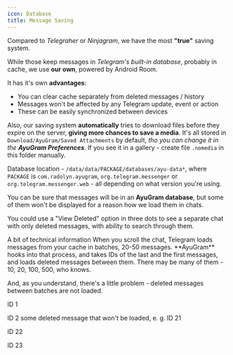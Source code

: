 ```yaml
---
icon: Database
title: Message Saving
---
```


Compared to *Telegraher* or *Ninjagram*, we have the most **"true"** saving system.

While those keep messages in *Telegram's built-in database*, probably in cache, we use **our own**, powered by Android Room.

It has it's own **advantages**:
- You can clear cache separately from deleted messages / history
- Messages won't be affected by any Telegram update, event or action
- These can be easily synchronized between devices

Also, our saving system **automatically** tries to download files before they expire on the server, **giving more chances to save a media**. It's all stored in `Download/AyuGram/Saved Attachments` by default, *tho you can change it in the **AyuGram Preferences***. If you see it in a gallery - create file `.nomedia` in this folder manually.

Database location - `/data/data/PACKAGE/databases/ayu-data*`, where `PACKAGE` is `com.radolyn.ayugram`, `org.telegram.messenger` or `org.telegram.messenger.web` - all depending on what version you're using.

You can be sure that messages will be in an **AyuGram database**, but some of them won't be displayed for a reason how we load them in chats.

You could use a "View Deleted" option in three dots to see a separate chat with only deleted messages, with ability to search through them.

<Callout>
A bit of technical information
When you scroll the chat, Telegram loads messages from your cache in batches, 20-50 messages. **AyuGram** hooks into that process, and takes IDs of the last and the first messages, and loads deleted messages between them. There may be many of them - 10, 20, 100, 500, who knows.

And, as you understand, there's a little problem - deleted messages between batches are not loaded.


<Accordions type="single">
<Accordion title="BATCH 1">
ID 1

ID 2
</Accordion>
</Accordions>
some deleted message that won't be loaded, e. g. ID 21

<Accordions type="single">
<Accordion title="BATCH 2">
ID 22

ID 23
</Accordion>
</Accordions>

</Callout>